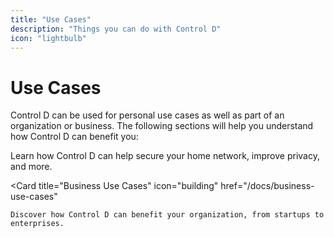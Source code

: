 ```yaml
---
title: "Use Cases"
description: "Things you can do with Control D"
icon: "lightbulb"
---
```


# Use Cases

Control D can be used for personal use cases as well as part of an organization or business. The following sections will help you understand how Control D can benefit you:

<CardGroup>
  <Card 
    title="Personal Use Cases" 
    icon="user" 
    href="/docs/personal-use-cases"
  >
    Learn how Control D can help secure your home network, improve privacy, and more.
  </Card>
  
  <Card 
    title="Business Use Cases" 
    icon="building" 
    href="/docs/business-use-cases"
  >
    Discover how Control D can benefit your organization, from startups to enterprises.
  </Card>
</CardGroup>